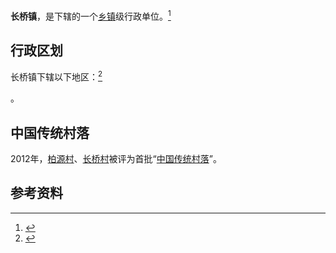 {{中国乡级行政区|35/09/23/103/000
| 电话区号 = 593
}}

'''长桥镇'''，是{{PRC admin/fullname|35/09/23/103/000|3}}下辖的一个[[乡镇|乡镇]]级行政单位。<ref>{{PRC admin/ref sgc|{{PRC admin/parent|35/09/23/103/000}}}}</ref>

== 行政区划 ==

长桥镇下辖以下地区：<ref>{{PRC admin/ref sgc|35/09/23/103/000}}</ref>

{{PRC admin/children|35/09/23/103/000}}。

==中国传统村落==
2012年，[[柏源村|柏源村]]、[[长桥村|长桥村]]被评为首批“[[中国传统村落|中国传统村落]]”。

== 参考资料 ==

{{reflist}}

{{行政区划小作品}}
{{PRC admin/navcat|35/09/23/103/000}}